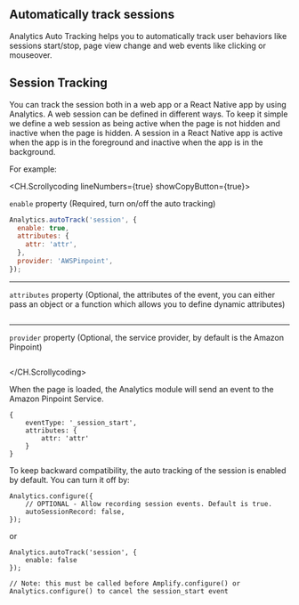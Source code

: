 ## Automatically track sessions

Analytics Auto Tracking helps you to automatically track user behaviors like sessions start/stop, page view change and web events like clicking or mouseover.

## Session Tracking

You can track the session both in a web app or a React Native app by using Analytics. A web session can be defined in different ways. To keep it simple we define a web session as being active when the page is not hidden and inactive when the page is hidden. A session in a React Native app is active when the app is in the foreground and inactive when the app is in the background.

For example:

<CH.Scrollycoding lineNumbers={true} showCopyButton={true}>

`enable` property (Required, turn on/off the auto tracking)

```js app.js mark=2
Analytics.autoTrack('session', {
  enable: true,
  attributes: {
    attr: 'attr',
  },
  provider: 'AWSPinpoint',
});
```

---

`attributes` property (Optional, the attributes of the event, you can either pass an object or a function which allows you to define dynamic attributes)

```js app.js mark=3:5

```

---

`provider` property (Optional, the service provider, by default is the Amazon Pinpoint)

```js app.js mark=6

```

</CH.Scrollycoding>

When the page is loaded, the Analytics module will send an event to the Amazon Pinpoint Service.

```
{
    eventType: '_session_start',
    attributes: {
        attr: 'attr'
    }
}

```

To keep backward compatibility, the auto tracking of the session is enabled by default. You can turn it off by:

```
Analytics.configure({
    // OPTIONAL - Allow recording session events. Default is true.
    autoSessionRecord: false,
});
```

or

```
Analytics.autoTrack('session', {
    enable: false
});

// Note: this must be called before Amplify.configure() or Analytics.configure() to cancel the session_start event

```

<div style={{ height: 999 }} />

